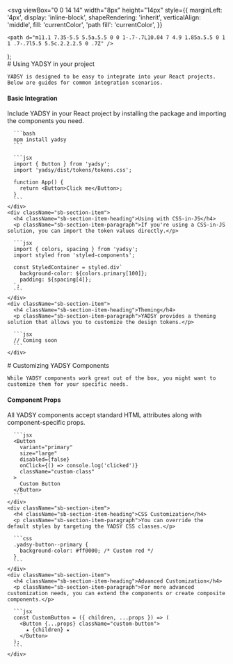 
  <svg
    viewBox="0 0 14 14"
    width="8px"
    height="14px"
    style={{
      marginLeft: '4px',
      display: 'inline-block',
      shapeRendering: 'inherit',
      verticalAlign: 'middle',
      fill: 'currentColor',
      'path fill': 'currentColor',
    }}
  >
    <path d="m11.1 7.35-5.5 5.5a.5.5 0 0 1-.7-.7L10.04 7 4.9 1.85a.5.5 0 1 1 .7-.7l5.5 5.5c.2.2.2.5 0 .7Z" />
  </svg>
);

<Meta title="YADSY/Configuration" />

<div className="sb-container">
  <div className='sb-section-title'>
    # Using YADSY in your project

    YADSY is designed to be easy to integrate into your React projects. Below are guides for common integration scenarios.

  </div>
  <div className="sb-section">
    <div className="sb-section-item">
      <h4 className="sb-section-item-heading">Basic Integration</h4>
      <p className="sb-section-item-paragraph">Include YADSY in your React project by installing the package and importing the components you need.</p>
      
      ```bash
      npm install yadsy
      ```
      
      ```jsx
      import { Button } from 'yadsy';
      import 'yadsy/dist/tokens/tokens.css';
      
      function App() {
        return <Button>Click me</Button>;
      }
      ```
    </div>
    <div className="sb-section-item">
      <h4 className="sb-section-item-heading">Using with CSS-in-JS</h4>
      <p className="sb-section-item-paragraph">If you're using a CSS-in-JS solution, you can import the token values directly.</p>
      
      ```jsx
      import { colors, spacing } from 'yadsy';
      import styled from 'styled-components';
      
      const StyledContainer = styled.div`
        background-color: ${colors.primary[100]};
        padding: ${spacing[4]};
      `;
      ```
    </div>
    <div className="sb-section-item">
      <h4 className="sb-section-item-heading">Theming</h4>
      <p className="sb-section-item-paragraph">YADSY provides a theming solution that allows you to customize the design tokens.</p>
      
      ```jsx
      // Coming soon
      ```
    </div>
  </div>
</div>

<div className="sb-container">
  <div className='sb-section-title'>
    # Customizing YADSY Components

    While YADSY components work great out of the box, you might want to customize them for your specific needs.

  </div>

  <div className="sb-section">
    <div className="sb-section-item">
      <h4 className="sb-section-item-heading">Component Props</h4>
      <p className="sb-section-item-paragraph">All YADSY components accept standard HTML attributes along with component-specific props.</p>
      
      ```jsx
      <Button 
        variant="primary" 
        size="large"
        disabled={false}
        onClick={() => console.log('clicked')}
        className="custom-class"
      >
        Custom Button
      </Button>
      ```
    </div>
    <div className="sb-section-item">
      <h4 className="sb-section-item-heading">CSS Customization</h4>
      <p className="sb-section-item-paragraph">You can override the default styles by targeting the YADSY CSS classes.</p>
      
      ```css
      .yadsy-button--primary {
        background-color: #ff0000; /* Custom red */
      }
      ```
    </div>
    <div className="sb-section-item">
      <h4 className="sb-section-item-heading">Advanced Customization</h4>
      <p className="sb-section-item-paragraph">For more advanced customization needs, you can extend the components or create composite components.</p>
      
      ```jsx
      const CustomButton = ({ children, ...props }) => (
        <Button {...props} className="custom-button">
          ★ {children} ★
        </Button>
      );
      ```
    </div>
  </div>
</div>

<style>
  {`
  .sb-container {
    margin-bottom: 48px;
  }

  .sb-section {
    width: 100%;
    display: flex;
    flex-direction: row;
    gap: 20px;
  }

  img {
    object-fit: cover;
  }

  .sb-section-title {
    margin-bottom: 32px;
  }

  .sb-section a:not(h1 a, h2 a, h3 a) {
    font-size: 14px;
  }

  .sb-section-item, .sb-grid-item {
    flex: 1;
    display: flex;
    flex-direction: column;
  }

  .sb-section-item-heading {
    padding-top: 20px !important;
    padding-bottom: 5px !important;
    margin: 0 !important;
  }
  .sb-section-item-paragraph {
    margin: 0;
    padding-bottom: 10px;
  }

  .sb-chevron {
    margin-left: 5px;
  }

  @media screen and (max-width: 600px) {
    .sb-section {
      flex-direction: column;
    }
  }
  `}
</style>
